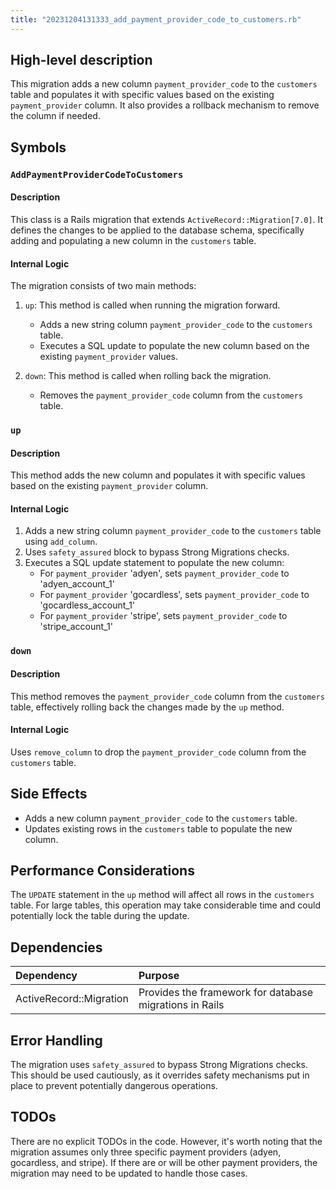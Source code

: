 ```yaml
---
title: "20231204131333_add_payment_provider_code_to_customers.rb"
---
```


## High-level description
This migration adds a new column `payment_provider_code` to the `customers` table and populates it with specific values based on the existing `payment_provider` column. It also provides a rollback mechanism to remove the column if needed.

## Symbols

### `AddPaymentProviderCodeToCustomers`
#### Description
This class is a Rails migration that extends `ActiveRecord::Migration[7.0]`. It defines the changes to be applied to the database schema, specifically adding and populating a new column in the `customers` table.

#### Internal Logic
The migration consists of two main methods:

1. `up`: This method is called when running the migration forward.
   - Adds a new string column `payment_provider_code` to the `customers` table.
   - Executes a SQL update to populate the new column based on the existing `payment_provider` values.

2. `down`: This method is called when rolling back the migration.
   - Removes the `payment_provider_code` column from the `customers` table.

### `up`
#### Description
This method adds the new column and populates it with specific values based on the existing `payment_provider` column.

#### Internal Logic
1. Adds a new string column `payment_provider_code` to the `customers` table using `add_column`.
2. Uses `safety_assured` block to bypass Strong Migrations checks.
3. Executes a SQL update statement to populate the new column:
   - For `payment_provider` 'adyen', sets `payment_provider_code` to 'adyen_account_1'
   - For `payment_provider` 'gocardless', sets `payment_provider_code` to 'gocardless_account_1'
   - For `payment_provider` 'stripe', sets `payment_provider_code` to 'stripe_account_1'

### `down`
#### Description
This method removes the `payment_provider_code` column from the `customers` table, effectively rolling back the changes made by the `up` method.

#### Internal Logic
Uses `remove_column` to drop the `payment_provider_code` column from the `customers` table.

## Side Effects
- Adds a new column `payment_provider_code` to the `customers` table.
- Updates existing rows in the `customers` table to populate the new column.

## Performance Considerations
The `UPDATE` statement in the `up` method will affect all rows in the `customers` table. For large tables, this operation may take considerable time and could potentially lock the table during the update.

## Dependencies
| Dependency | Purpose |
|:-----------|:--------|
| ActiveRecord::Migration | Provides the framework for database migrations in Rails |

## Error Handling
The migration uses `safety_assured` to bypass Strong Migrations checks. This should be used cautiously, as it overrides safety mechanisms put in place to prevent potentially dangerous operations.

## TODOs
There are no explicit TODOs in the code. However, it's worth noting that the migration assumes only three specific payment providers (adyen, gocardless, and stripe). If there are or will be other payment providers, the migration may need to be updated to handle those cases.